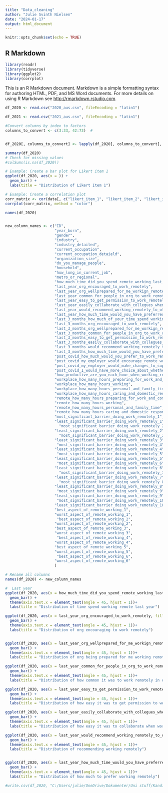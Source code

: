 ```yaml
---
title: "Data_cleaning"
author: "Julie Svinth Nielsen"
date: "2024-01-17"
output: html_document
---
```


```r
knitr::opts_chunk$set(echo = TRUE)
```

## R Markdown

```r
library(readr)
library(tidyverse)
library(ggplot2)
library(corrplot)
```


This is an R Markdown document. Markdown is a simple formatting syntax for authoring HTML, PDF, and MS Word documents. For more details on using R Markdown see <http://rmarkdown.rstudio.com>.

```r
df_2020 <- read.csv("2020_aus.csv", fileEncoding = "latin1")

df_2021 <- read.csv("2021_aus.csv", fileEncoding = "latin1")

```

```r
#Convert columns by index to factors
columns_to_convert <- c(3:33, 42:73)  #


df_2020[, columns_to_convert] <- lapply(df_2020[, columns_to_convert], factor)

summary(df_2020)
# Check for missing values
#colSums(is.na(df_2020))

# Example: Create a bar plot for Likert item 1
ggplot(df_2020, aes(x = )) +
  geom_bar() +
  labs(title = "Distribution of Likert Item 1")

# Example: Create a correlation plot
corr_matrix <- cor(data[, c("likert_item_1", "likert_item_2", "likert_item_3")])
corrplot(corr_matrix, method = "color")

names(df_2020)


new_column_names <- c("ID", 
                      "year_born", 
                      "gender",
                      "industry",
                      "industry_detailed",
                      "current_occupation",
                      "current_occupation_detaield",
                      "organization_size",
                      "do_you_manage_people",
                      "household",
                      "how_long_in_current_job",
                      "metro_or_regional",
                      "how_much_time_did_you_spend_remote_working_last_year",
                      "last_year_org_encouraged_to_work_remotely",
                      "last_year_org_wellprepared_for_me_workign_remotely",
                      "last_year_common_for_people_in_org_to_work_remotely",
                      "last_year_easy_to_get_permission_to_work_remotely",
                      "last_year_easily_collaborate_with_collegues_when_working_remotely",
                      "last_year_would_recommend_working_remotely_to_others",
                      "last_year_how_much_time_would_you_have_preferred_to_work_remotely",
                      "last_3_months_how_much_of_your_time_spend_working_remotely",
                      "last_3_months_org_encouraged_to_work_remotely",
                      "last_3_months_org_wellprepared_for_me_workign_remotely",
                      "last_3_months_common_for_people_in_org_to_work_remotely",
                      "last_3_months_easy_to_get_permission_to_work_remotely",
                      "last_3_months_easily_collaborate_with_collegues_when_working_remotely",
                      "last_3_months_would_recommend_working_remotely_to_others",
                      "last_3_months_how_much_time_would_you_have_preferred_to_work_remotely",
                      "post_covid_how_much_would_you_prefer_to_work_remotely",
                      "post_covid_my_employer_would_encourage_remote_working",
                      "post_covid_my_employer_would_make_changes_to_support_remote_working",
                      "post_covid_I_would_have_more_choice_about_whether_to_work_remotely",
                      "how_productive_are_you_each_hour_when_working_remotely",
                      "workplace_how_many_hours_preparing_for_work_and_commuting",
                      "workplace_how_many_hours_working",
                      "workplace_how_many_hours_personal_and_family_time",
                      "workplace_how_many_hours_caring_and_domestic_responsibilities",
                      "remote_how_many_hours_preparing_for_work_and_commuting",
                      "remote_how_many_hours_working",
                      "remote_how_many_hours_personal_and_family_time",
                      "remote_how_many_hours_caring_and_domestic_responsibilities",
                      "most_significant_barrier_doing_work_remotely_1",
                      "least_significant_barrier_doing_work_remotely_1",
                        "most_significant_barrier_doing_work_remotely_2",
                      "least_significant_barrier_doing_work_remotely_2",
                        "most_significant_barrier_doing_work_remotely_3",
                      "least_significant_barrier_doing_work_remotely_3",
                       "most_significant_barrier_doing_work_remotely_4",
                      "least_significant_barrier_doing_work_remotely_4",
                       "most_significant_barrier_doing_work_remotely_5",
                      "least_significant_barrier_doing_work_remotely_5",
                       "most_significant_barrier_doing_work_remotely_6",
                      "least_significant_barrier_doing_work_remotely_6",
                        "most_significant_barrier_doing_work_remotely_7",
                      "least_significant_barrier_doing_work_remotely_7",
                        "most_significant_barrier_doing_work_remotely_8",
                      "least_significant_barrier_doing_work_remotely_8",
                       "most_significant_barrier_doing_work_remotely_9",
                      "least_significant_barrier_doing_work_remotely_9",
                       "most_significant_barrier_doing_work_remotely_10",
                      "least_significant_barrier_doing_work_remotely_10",
                      "best_aspect_of_remote_working_1",
                      "worst_aspect_of_remote_working_1",
                       "best_aspect_of_remote_working_2",
                      "worst_aspect_of_remote_working_2",
                      "best_aspect_of_remote_working_3",
                      "worst_aspect_of_remote_working_3",
                       "best_aspect_of_remote_working_4",
                      "worst_aspect_of_remote_working_4",
                      "best_aspect_of_remote_working_5",
                      "worst_aspect_of_remote_working_5",
                       "best_aspect_of_remote_working_6",
                      "worst_aspect_of_remote_working_6"
                      )

# Rename all columns
names(df_2020) <- new_column_names

```

```r

#  Last year
ggplot(df_2020, aes(x = how_much_time_did_you_spend_remote_working_last_year, fill =  how_much_time_did_you_spend_remote_working_last_year)) +
  geom_bar() +
  theme(axis.text.x = element_text(angle = 45, hjust = 1))+
  labs(title = "Distribution of time spend working remote last year")

ggplot(df_2020, aes(x = last_year_org_encouraged_to_work_remotely, fill =  last_year_org_encouraged_to_work_remotely )) +
  geom_bar() +
  theme(axis.text.x = element_text(angle = 45, hjust = 1))+
  labs(title = "Distribution of org encouraging to work remotely")


ggplot(df_2020, aes(x = last_year_org_wellprepared_for_me_workign_remotely, fill =  last_year_org_wellprepared_for_me_workign_remotely )) +
  geom_bar() +
  theme(axis.text.x = element_text(angle = 45, hjust = 1))+
  labs(title = "Distribution of org being prepared for me working remotely")

ggplot(df_2020, aes(x = last_year_common_for_people_in_org_to_work_remotely, fill =  last_year_common_for_people_in_org_to_work_remotely )) +
  geom_bar() +
  theme(axis.text.x = element_text(angle = 45, hjust = 1))+
  labs(title = "Distribution of how common it was to work remotely in org")

ggplot(df_2020, aes(x = last_year_easy_to_get_permission_to_work_remotely, fill =  last_year_easy_to_get_permission_to_work_remotely )) +
  geom_bar() +
  theme(axis.text.x = element_text(angle = 45, hjust = 1))+
  labs(title = "Distribution of how easy it was to get permission to work remotely")

ggplot(df_2020, aes(x = last_year_easily_collaborate_with_collegues_when_working_remotely, fill = last_year_easily_collaborate_with_collegues_when_working_remotely)) +
  geom_bar() +
  theme(axis.text.x = element_text(angle = 45, hjust = 1))+
  labs(title = "Distribution of how easy it was to collaborate when working remotely")

ggplot(df_2020, aes(x = last_year_would_recommend_working_remotely_to_others, fill = last_year_would_recommend_working_remotely_to_others)) +
  geom_bar() +
  theme(axis.text.x = element_text(angle = 45, hjust = 1))+
  labs(title = "Distribution of recommending working remotely")


ggplot(df_2020, aes(x = last_year_how_much_time_would_you_have_preferred_to_work_remotely, fill = last_year_how_much_time_would_you_have_preferred_to_work_remotely)) +
  geom_bar() +
  theme(axis.text.x = element_text(angle = 45, hjust = 1))+
  labs(title = "Distribution of how much to prefer working remotely")


```

```r
#write.csv(df_2020, "C:/Users/julie/OneDrive/Dokumenter/Uni stuff/Kandidat/Speciale/Thesis/df_2020.csv", row.names=FALSE)
```

